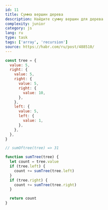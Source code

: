 ```yaml
---
id: 11
title: Сумма вершин дерева
description: Найдите сумму вершин для дерева
complexity: junior
category: js
lang: ru
type: task
tags: ['array', 'recursion']
source: https://habr.com/ru/post/488510/
---
```


```js example
const tree = {
  value: 5,
  right: {
    value: 5,
    right: {
      value: 5,
      right: {
        value: 10,
      },
    },
    left: {
      value: 5,
      left: {
        value: 1,
      },
    },
  },
}

// sumOftree(tree) => 31
```

```js answer
function sumTree(tree) {
  let count = tree.value
  if (tree.left) {
    count += sumTree(tree.left)
  }
  if (tree.right) {
    count += sumTree(tree.right)
  }

  return count
}
```
